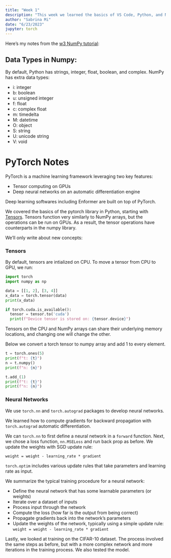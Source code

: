 ```yaml
---
title: "Week 1"
description: "This week we learned the basics of VS Code, Python, and NumPy."
author: "Sabrina Mi"
date: "6/23/2023"
jupyter: torch
---
```


Here's my notes from the [w3 NumPy tutorial](https://www.w3schools.com/python/numpy/numpy_intro.asp):

## Data Types in Numpy:

By default, Python has strings, integer, float, boolean, and complex. NumPy has extra data types:

* i: integer
* b: boolean
* u: unsigned integer
* f: float
* c: complex float
* m: timedelta
* M: datetime
* O: object
* S: string
* U: unicode string
* V: void

# PyTorch Notes

PyTorch is a machine learning framework leveraging two key features:

* Tensor computing on GPUs
* Deep neural networks on an automatic differentiation engine

Deep learning softwares including Enformer are built on top of PyTorch.

We covered the basics of the pytorch library in Python, starting with [Tensors](https://pytorch.org/tutorials/beginner/blitz/tensor_tutorial.html). Tensors function very similarly to NumPy arrays, but the operations can be run on GPUs. As a result, the tensor operations have counterparts in the numpy library.

We'll only write about new concepts:

### Tensors

By default, tensors are intialized on CPU. To move a tensor from CPU to GPU, we run:

```python
import torch
import numpy as np

data = [[1, 2], [3, 4]]
x_data = torch.tensor(data)
print(x_data)

```

```python
if torch.cuda.is_available():
  tensor = tensor.to('cuda')
  print(f"Device tensor is stored on: {tensor.device}")

```

Tensors on the CPU and NumPy arrays can share their underlying memory
locations, and changing one will change	the other.

Below we convert a torch tensor to numpy array and add 1 to every element.

```python
t = torch.ones(5)
print(f"t: {t}")
n = t.numpy()
print(f"n: {n}")

```

```python
t.add_(1)
print(f"t: {t}")
print(f"n: {n}")

```

### Neural Networks


We use `torch.nn` and `torch.autograd` packages to develop neural networks.

We learned how to compute gradients for backward propagation with `torch.autograd` automatic differentiation. 

We can `torch.nn` to first define a neural network in a `forward` function. Next, we chose a loss function, `nn.MSELoss` and run back prop as before. We update the weights with SGD update rule:

```
weight = weight - learning_rate * gradient

```

`torch.optim` includes various update rules that take parameters and learning rate as input.


We summarize the typical training procedure for a neural network:

- Define the neural network that has some learnable parameters (or
  weights)
- Iterate over a dataset of inputs
- Process input through the network
- Compute the loss (how far is the output from being correct)
- Propagate gradients back into the network’s parameters
- Update the weights of the network, typically using a simple update rule:
  ``weight = weight - learning_rate * gradient``

Lastly, we looked at training on the CIFAR-10 dataset. The process involved the same steps as before, but with a more complex network and more iterations in the training process. We also tested the model.

